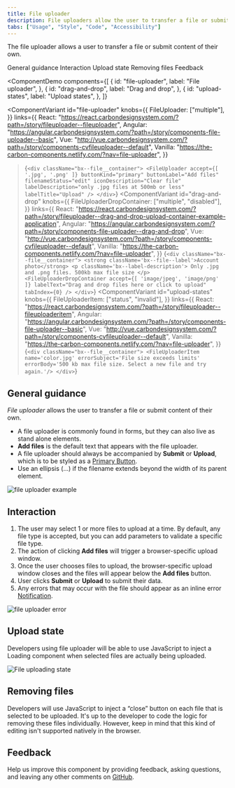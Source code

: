 ```yaml
---
title: File uploader
description: File uploaders allow the user to transfer a file or submit content of their own.
tabs: ["Usage", "Style", "Code", "Accessibility"]
---
```


<PageDescription>

The file uploader allows a user to transfer a file or submit content of their own.

</PageDescription>

<AnchorLinks>

<AnchorLink>General guidance </AnchorLink>
<AnchorLink>Interaction</AnchorLink>
<AnchorLink>Upload state</AnchorLink>
<AnchorLink>Removing files</AnchorLink>
<AnchorLink>Feedback</AnchorLink>

</AnchorLinks>

<ComponentDemo
  components={[
    {
      id: "file-uploader",
      label: "File uploader",
    },
    {
      id: "drag-and-drop",
      label: "Drag and drop",
    },
    {
      id: "upload-states",
      label: "Upload states",
    },
  ]}
>
  <ComponentVariant
    id="file-uploader"
    knobs={{
      FileUploader: ["multiple"],
    }}
    links={{
      React:
        "https://react.carbondesignsystem.com/?path=/story/fileuploader--fileuploader",
      Angular:
        "https://angular.carbondesignsystem.com/?path=/story/components-file-uploader--basic",
      Vue:
        "http://vue.carbondesignsystem.com/?path=/story/components-cvfileuploader--default",
      Vanilla: "https://the-carbon-components.netlify.com/?nav=file-uploader",
    }}
  >{`
      <div className="bx--file__container">
        <FileUploader
          accept={[
            '.jpg',
            '.png'
          ]}
          buttonKind="primary"
          buttonLabel="Add files"
          filenameStatus="edit"
          iconDescription="Clear file"
          labelDescription="only .jpg files at 500mb or less"
          labelTitle="Upload"
        />
      </div>
    `}</ComponentVariant>
  <ComponentVariant
    id="drag-and-drop"
    knobs={{
      FileUploaderDropContainer: ["multiple", "disabled"],
    }}
    links={{
      React:
        "https://react.carbondesignsystem.com/?path=/story/fileuploader--drag-and-drop-upload-container-example-application",
      Angular:
        "https://angular.carbondesignsystem.com/?path=/story/components-file-uploader--drag-and-drop",
      Vue:
        "http://vue.carbondesignsystem.com/?path=/story/components-cvfileuploader--default",
      Vanilla: "https://the-carbon-components.netlify.com/?nav=file-uploader",
    }}
  >{`
      <div className="bx--file__container">
        <strong className='bx--file--label'>Account photo</strong>
        <p className='bx--label-description'>
          Only .jpg and .png files. 500kb max file size
        </p>
        <FileUploaderDropContainer
          accept={[
            'image/jpeg',
            'image/png'
          ]}
          labelText="Drag and drop files here or click to upload"
          tabIndex={0}
        />
      </div>
    `}</ComponentVariant>
  <ComponentVariant
    id="upload-states"
    knobs={{
      FileUploaderItem: ["status", "invalid"],
    }}
    links={{
      React:
        "https://react.carbondesignsystem.com/?path=/story/fileuploader--fileuploaderitem",
      Angular:
        "https://angular.carbondesignsystem.com/?path=/story/components-file-uploader--basic",
      Vue:
        "http://vue.carbondesignsystem.com/?path=/story/components-cvfileuploader--default",
      Vanilla: "https://the-carbon-components.netlify.com/?nav=file-uploader",
    }}
  >{`
      <div className="bx--file__container">
        <FileUploaderItem name='color.jpg' errorSubject='File size exceeds limits' errorBody='500 kb max file size. Select a new file and try again.'/>
      </div>
    `}</ComponentVariant>
</ComponentDemo>

## General guidance

_File uploader_ allows the user to transfer a file or submit content of their own.

- A file uploader is commonly found in forms, but they can also live as stand alone elements.
- **Add files** is the default text that appears with the file uploader.
- A file uploader should always be accompanied by **Submit** or **Upload**, which is to be styled as a [Primary Button](/components/button/usage).
- Use an ellipsis (...) if the filename extends beyond the width of its parent element.

<Row>
<Column colLg={8}>

![file uploader example](images/file-uploader-usage-1.png)

</Column>
</Row>

## Interaction

1. The user may select 1 or more files to upload at a time. By default, any file type is accepted, but you can add parameters to validate a specific file type.
2. The action of clicking **Add files** will trigger a browser-specific upload window.
3. Once the user chooses files to upload, the browser-specific upload window closes and the files will appear below the **Add files** button.
4. User clicks **Submit** or **Upload** to submit their data.
5. Any errors that may occur with the file should appear as an inline error [Notification](/components/notification/usage).

<Row>
<Column colLg={8}>

![file uploader error](images/file-uploader-usage-2.png)

</Column>
</Row>

## Upload state

Developers using file uploader will be able to use JavaScript to inject a Loading component when selected files are actually being uploaded.

<Row>
<Column colLg={8}>

![File uploading state](images/file-uploader-usage-3.png)

</Column>
</Row>

## Removing files

Developers will use JavaScript to inject a “close” button on each file that is selected to be uploaded. It's up to the developer to code the logic for removing these files individually. However, keep in mind that this kind of editing isn't supported natively in the browser.

## Feedback

Help us improve this component by providing feedback, asking questions, and leaving any other comments on [GitHub](https://github.com/carbon-design-system/carbon-website/issues/new?assignees=&labels=feedback&template=feedback.md).

